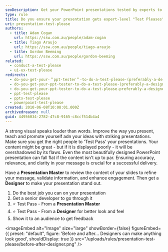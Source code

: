 ```yaml
---
seoDescription: Get your PowerPoint presentations tested by experts to ensure accuracy, relevance, and engagement.
type: rule
title: Do you ensure your presentation gets expert-level "Test Pleases"?
uri: presentation-test-please
authors:
  - title: Adam Cogan
    url: https://ssw.com.au/people/adam-cogan
  - title: Tiago Araujo
    url: https://ssw.com.au/people/tiago-araujo
  - title: Gordon Beeming
    url: https://ssw.com.au/people/gordon-beeming
related:
  - conduct-a-test-please
  - ui-ux-test-please
redirects:
  - do-you-get-your-＂ppt-tester＂-to-do-a-test-please-(preferably-a-designer)
  - do-you-get-your-ppt-tester-to-do-a-test-please-(preferably-a-designer)
  - do-you-get-your-ppt-tester-to-do-a-test-please-preferably-a-designer
  - ppt-test-please
  - pptx-test-please
  - powerpoint-test-please
created: 2010-06-08T10:08:01.000Z
archivedreason: null
guid: 44956034-2782-47c8-9165-c8ccf514b4a4
---
```


A strong visual speaks louder than words. Improve the way you present, teach and promote yourself adn your ideas with striking presentations. Make sure you get the right people to 'Test Pass' your presentations. Your content might be great - but if it is displayed poorly - it will be overshadowed by its flaws.
Even the most beautifully designed PowerPoint presentation can fall flat if the content isn't up to par. Ensuring accuracy, relevance, and clarity in your message is crucial for a successful delivery.

Have a **Presentation Master** to review the content of your slides to refine your message, validate information, and enhance engagement. Then get a **Designer** to make your presentation stand out.

1. Do the best job you can on your presentation
2. Get a senior developer to go through it
3. ⭐️ Test Pass - From a **Presentation Master**
4. ⭐️ Test Pass - From a **Designer** for better look and feel
5. Show it to an audience to get feedback


<imageEmbed
  alt="Image"
  size="large"
  showBorder={false}
  figureEmbed={{
    preset: "default",
    figure: 'Before and after... Designers can make anything look good',
    shouldDisplay: true
  }}
  src="/uploads/rules/presentation-test-please/before-after-designer.png"
/>